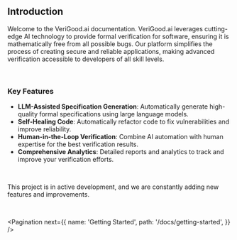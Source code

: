 
## Introduction

Welcome to the VeriGood.ai documentation. VeriGood.ai leverages cutting-edge AI technology to provide formal verification for software, ensuring it is mathematically free from all possible bugs. Our platform simplifies the process of creating secure and reliable applications, making advanced verification accessible to developers of all skill levels.

<br />

### Key Features

- **LLM-Assisted Specification Generation**: Automatically generate high-quality formal specifications using large language models.
- **Self-Healing Code**: Automatically refactor code to fix vulnerabilities and improve reliability.
- **Human-in-the-Loop Verification**: Combine AI automation with human expertise for the best verification results.
- **Comprehensive Analytics**: Detailed reports and analytics to track and improve your verification efforts.

<br />

This project is in active development, and we are constantly adding new features and improvements.

<br />

<Pagination
  next={{
    name: 'Getting Started',
    path: '/docs/getting-started',
  }}
/>
